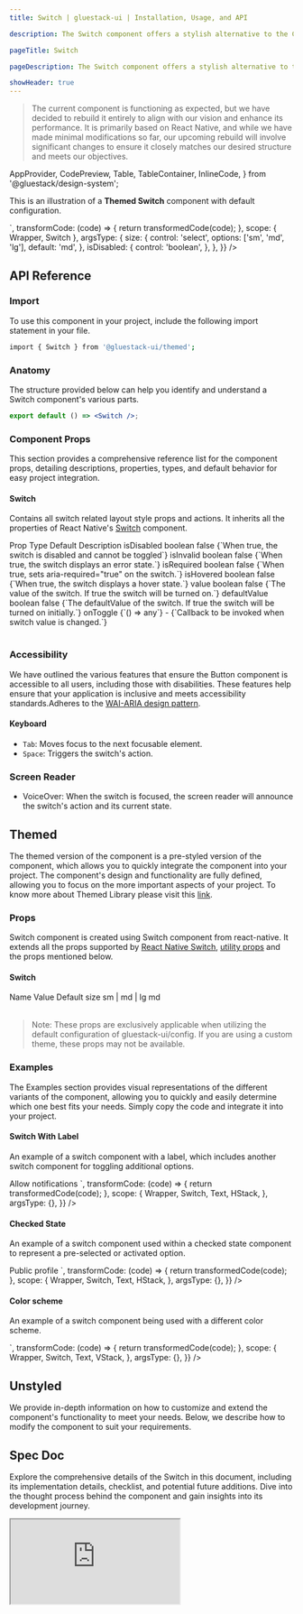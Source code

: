 ```yaml
---
title: Switch | gluestack-ui | Installation, Usage, and API

description: The Switch component offers a stylish alternative to the Checkbox, allowing users to enable or disable an option with a sleek sliding motion. This component is perfect for adding a touch of elegance and interactivity to your user interface.

pageTitle: Switch

pageDescription: The Switch component offers a stylish alternative to the Checkbox, allowing users to enable or disable an option with a sleek sliding motion. This component is perfect for adding a touch of elegance and interactivity to your user interface.

showHeader: true
---
```


> The current component is functioning as expected, but we have decided to rebuild it entirely to align with our vision and enhance its performance. It is primarily based on React Native, and while we have made minimal modifications so far, our upcoming rebuild will involve significant changes to ensure it closely matches our desired structure and meets our objectives.


<Meta title="ui/components/Forms/Switch" />

  AppProvider,
  CodePreview,
  Table,
  TableContainer,
  InlineCode,
} from '@gluestack/design-system';


This is an illustration of a **Themed Switch** component with default configuration.

<AppProvider>
  <CodePreview
    showComponentRenderer={true}
    showArgsController={true}
    metaData={{
      code: `
          <Switch {...props} />
      `,
      transformCode: (code) => {
        return transformedCode(code);
      },
      scope: { Wrapper, Switch },
      argsType: {
        size: {
          control: 'select',
          options: ['sm', 'md', 'lg'],
          default: 'md',
        },
        isDisabled: {
          control: 'boolean',
        },
      },
    }}
  />
</AppProvider>

<br />

## API Reference

### Import

To use this component in your project, include the following import statement in your file.

```bash
import { Switch } from '@gluestack-ui/themed';
```

### Anatomy

The structure provided below can help you identify and understand a Switch component's various parts.

```jsx
export default () => <Switch />;
```

### Component Props

This section provides a comprehensive reference list for the component props, detailing descriptions, properties, types, and default behavior for easy project integration.

#### Switch

Contains all switch related layout style props and actions.
It inherits all the properties of React Native's [Switch](https://reactnative.dev/docs/switch) component.

<AppProvider>
  <TableContainer>
    <Table>
      <Table.THead>
        <Table.TR>
          <Table.TH>
            <Table.TText>Prop</Table.TText>
          </Table.TH>
          <Table.TH>
            <Table.TText>Type</Table.TText>
          </Table.TH>
          <Table.TH>
            <Table.TText>Default</Table.TText>
          </Table.TH>
          <Table.TH>
            <Table.TText>Description</Table.TText>
          </Table.TH>
        </Table.TR>
      </Table.THead>
      <Table.TBody>
        <Table.TR>
          <Table.TD>
            <Table.TText>
              <InlineCode>isDisabled</InlineCode>
            </Table.TText>
          </Table.TD>
          <Table.TD>
            <Table.TText>boolean</Table.TText>
          </Table.TD>
          <Table.TD>
            <Table.TText>false</Table.TText>
          </Table.TD>
          <Table.TD>
            <Table.TText>{`When true, the switch is disabled and cannot be toggled`}</Table.TText>
          </Table.TD>
        </Table.TR>
        <Table.TR>
          <Table.TD>
            <Table.TText>
              <InlineCode>isInvalid</InlineCode>
            </Table.TText>
          </Table.TD>
          <Table.TD>
            <Table.TText>boolean</Table.TText>
          </Table.TD>
          <Table.TD>
            <Table.TText>false</Table.TText>
          </Table.TD>
          <Table.TD>
            <Table.TText>{`When true, the switch displays an error state.`}</Table.TText>
          </Table.TD>
        </Table.TR>
        <Table.TR>
          <Table.TD>
            <Table.TText>
              <InlineCode>isRequired</InlineCode>
            </Table.TText>
          </Table.TD>
          <Table.TD>
            <Table.TText>boolean</Table.TText>
          </Table.TD>
          <Table.TD>
            <Table.TText>false</Table.TText>
          </Table.TD>
          <Table.TD>
            <Table.TText>{`When true, sets aria-required="true" on the switch.`}</Table.TText>
          </Table.TD>
        </Table.TR>
        <Table.TR>
          <Table.TD>
            <Table.TText>
              <InlineCode>isHovered</InlineCode>
            </Table.TText>
          </Table.TD>
          <Table.TD>
            <Table.TText>boolean</Table.TText>
          </Table.TD>
          <Table.TD>
            <Table.TText>false</Table.TText>
          </Table.TD>
          <Table.TD>
            <Table.TText>{`When true, the switch displays a hover state.`}</Table.TText>
          </Table.TD>
        </Table.TR>
        <Table.TR>
          <Table.TD>
            <Table.TText>
              <InlineCode>value</InlineCode>
            </Table.TText>
          </Table.TD>
          <Table.TD>
            <Table.TText>boolean</Table.TText>
          </Table.TD>
          <Table.TD>
            <Table.TText>false</Table.TText>
          </Table.TD>
          <Table.TD>
            <Table.TText>{`The value of the switch. If true the switch will be turned on.`}</Table.TText>
          </Table.TD>
        </Table.TR>
        <Table.TR>
          <Table.TD>
            <Table.TText>
              <InlineCode>defaultValue</InlineCode>
            </Table.TText>
          </Table.TD>
          <Table.TD>
            <Table.TText>boolean</Table.TText>
          </Table.TD>
          <Table.TD>
            <Table.TText>false</Table.TText>
          </Table.TD>
          <Table.TD>
            <Table.TText>{`The defaultValue of the switch. If true the switch will be turned on initially.`}</Table.TText>
          </Table.TD>
        </Table.TR>
        <Table.TR>
          <Table.TD>
            <Table.TText>
              <InlineCode>onToggle</InlineCode>
            </Table.TText>
          </Table.TD>
          <Table.TD>
            <Table.TText>{`() => any`}</Table.TText>
          </Table.TD>
          <Table.TD>
            <Table.TText>-</Table.TText>
          </Table.TD>
          <Table.TD>
            <Table.TText>{`Callback to be invoked when switch value is changed.`}</Table.TText>
          </Table.TD>
        </Table.TR>
      </Table.TBody>
    </Table>
  </TableContainer>
</AppProvider>

### Accessibility

We have outlined the various features that ensure the Button component is accessible to all users, including those with disabilities. These features help ensure that your application is inclusive and meets accessibility standards.Adheres to the [WAI-ARIA design pattern](https://www.w3.org/WAI/ARIA/apg/patterns/switch/).

#### Keyboard

- `Tab`: Moves focus to the next focusable element.
- `Space`: Triggers the switch's action.

### Screen Reader

- VoiceOver: When the switch is focused, the screen reader will announce the switch's action and its current state.

## Themed

The themed version of the component is a pre-styled version of the component, which allows you to quickly integrate the component into your project. The component's design and functionality are fully defined, allowing you to focus on the more important aspects of your project. To know more about Themed Library please visit this [link](https://gluestack.io/ui/docs/core-concepts/themed-library).

### Props

Switch component is created using Switch component from react-native. It extends all the props supported by [React Native Switch](https://reactnative.dev/docs/switch#props), [utility props](/ui/docs/styling/utility-and-sx-props) and the props mentioned below.

#### Switch

<AppProvider>
  <TableContainer>
    <Table>
      <Table.THead>
        <Table.TR>
          <Table.TH>
            <Table.TText>Name</Table.TText>
          </Table.TH>
          <Table.TH>
            <Table.TText>Value</Table.TText>
          </Table.TH>
          <Table.TH>
            <Table.TText>Default</Table.TText>
          </Table.TH>
        </Table.TR>
      </Table.THead>
      <Table.TBody>
        <Table.TR>
          <Table.TD>
            <Table.TText>
              <InlineCode>size</InlineCode>
            </Table.TText>
          </Table.TD>
          <Table.TD>
            <Table.TText>sm | md | lg</Table.TText>
          </Table.TD>
          <Table.TD>
            <Table.TText>md</Table.TText>
          </Table.TD>
        </Table.TR>
      </Table.TBody>
    </Table>
  </TableContainer>
</AppProvider>

> Note: These props are exclusively applicable when utilizing the default configuration of gluestack-ui/config. If you are using a custom theme, these props may not be available.

### Examples

The Examples section provides visual representations of the different variants of the component, allowing you to quickly and easily determine which one best fits your needs. Simply copy the code and integrate it into your project.

#### Switch With Label

An example of a switch component with a label, which includes another switch component for toggling additional options.

<AppProvider>
  <CodePreview
    showComponentRenderer={true}
    showArgsController={false}
    metaData={{
      code: `
            <HStack space="md">
              <Switch/>
              <Text size="sm" >Allow notifications</Text>
            </HStack>
     `,
      transformCode: (code) => {
        return transformedCode(code);
      },
      scope: {
        Wrapper,
        Switch,
        Text,
        HStack,
      },
      argsType: {},
    }}
  />
</AppProvider>

#### Checked State

An example of a switch component used within a checked state component to represent a pre-selected or activated option.

<AppProvider>
  <CodePreview
    showComponentRenderer={true}
    showArgsController={false}
    metaData={{
      code: `
          <HStack space="md">
              <Switch  defaultValue={true}/>
              <Text size="sm" >Public profile</Text>
          </HStack>
     `,
      transformCode: (code) => {
        return transformedCode(code);
      },
      scope: {
        Wrapper,
        Switch,
        Text,
        HStack,
      },
      argsType: {},
    }}
  />
</AppProvider>

#### Color scheme

An example of a switch component being used with a different color scheme.

<AppProvider>
  <CodePreview
    showComponentRenderer={true}
    showArgsController={false}
    metaData={{
      code: `
          <VStack space="md">
              <Switch      sx={{
            _light: {
              props: {
                trackColor: {
                  false: '$backgroundLight300',
                  true: '$indigo600'
                },
              },
            },
            _dark: {
              props: {
                trackColor: {
                  false: '$backgroundDark700',
                  true: '$indigo600'
                },
              },
            },
          }}/>
              <Switch
              sx={{
            _light: {
              props: {
                trackColor: {
                  false: '$backgroundLight300',
                  true: '$emerald600'
                },
              },
            },
            _dark: {
              props: {
                trackColor: {
                  false: '$backgroundDark700',
                  true: '$emerald600'
                },
              },
            },
          }}/>
          </VStack>
     `,
      transformCode: (code) => {
        return transformedCode(code);
      },
      scope: {
        Wrapper,
        Switch,
        Text,
        VStack,
      },
      argsType: {},
    }}
  />
</AppProvider>

## Unstyled

We provide in-depth information on how to customize and extend the component's functionality to meet your needs. Below, we describe how to modify the component to suit your requirements.

## Spec Doc

Explore the comprehensive details of the Switch in this document, including its implementation details, checklist, and potential future additions. Dive into the thought process behind the component and gain insights into its development journey.

<iframe
  style={{
    borderRadius: '8px',
    border: ' 1px solid rgba(0, 0, 0, 0.1)',
    aspectRatio: 736 / 585,
  }}
  src="https://www.figma.com/embed?embed_host=share&url=https%3A%2F%2Fwww.figma.com%2Fproto%2FNcXOxqKbdnGsLQNex3H76u%2F%25C2%25A0%25F0%259F%2593%259Agluestack-UI-handbook%3Fpage-id%3D5970%253A30699%26type%3Ddesign%26node-id%3D5970-32506%26viewport%3D659%252C250%252C0.03%26t%3DYxQQpkFNh6esETpC-1%26scaling%3Dcontain%26starting-point-node-id%3D5970%253A32506%26mode%3Ddesign"
  allowFullScreen
/>

<!--
### Customizing the Switch

We have a function called `createSwitch` which can be used to create a custom switch component. This function takes in a configuration object which contains the styled components that you want to use for the switch. You can refer [gluestack.io/style](/style/docs/getting-started/styled) on how to use styled components.

#### Usage

Default styling of all these components can be found in the `components/core/switch` file. For reference, you can view the [source code](https://github.com/gluestack/gluestack-ui/blob/main/packages/themed/src/components/Switch) of the styled `Switch` components.

```jsx
// import the styles
import { Root } from '../components/core/switch/styled-components';

// import the createSwitch function
import { createSwitch } from '@gluestack-ui/switch';

// Understanding the API
const Switch = createSwitch({
  Root,
});

// Using the switch component
export default () => <Switch />;
```
-->

